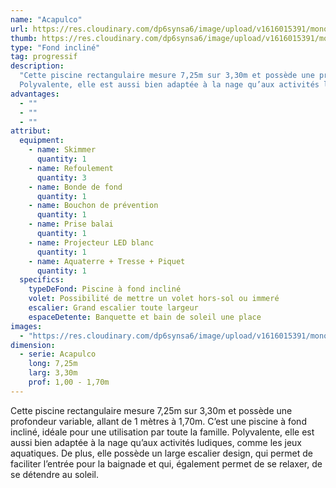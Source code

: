 ```yaml
---
name: "Acapulco"
url: https://res.cloudinary.com/dp6synsa6/image/upload/v1616015391/monoblocs-fonds-inclines/acapulco/acapulco-950x-43c_mitujs.jpg
thumb: https://res.cloudinary.com/dp6synsa6/image/upload/v1616015391/monoblocs-fonds-inclines/acapulco/acapulco_1_-380x-a14_xulicb.jpg
type: "Fond incliné"
tag: progressif
description:
  "Cette piscine rectangulaire mesure 7,25m sur 3,30m et possède une profondeur variable, allant de 1 mètres à 1,70m. C’est une piscine à fond incliné, idéale pour une utilisation par toute la famille.<br>
  Polyvalente, elle est aussi bien adaptée à la nage qu’aux activités ludiques, comme les jeux aquatiques. De plus, elle possède un large escalier design, qui permet de faciliter l’entrée pour la baignade et qui, également permet de se relaxer, de se détendre au soleil."
advantages:
  - ""
  - ""
  - ""
attribut:
  equipment:
    - name: Skimmer
      quantity: 1
    - name: Refoulement
      quantity: 3
    - name: Bonde de fond
      quantity: 1
    - name: Bouchon de prévention
      quantity: 1
    - name: Prise balai
      quantity: 1
    - name: Projecteur LED blanc
      quantity: 1
    - name: Aquaterre + Tresse + Piquet
      quantity: 1
  specifics:
    typeDeFond: Piscine à fond incliné
    volet: Possibilité de mettre un volet hors-sol ou immeré
    escalier: Grand escalier toute largeur
    espaceDetente: Banquette et bain de soleil une place
images:
  - "https://res.cloudinary.com/dp6synsa6/image/upload/v1616015391/monoblocs-fonds-inclines/acapulco/acapulco-950x-43c_mitujs.jpg"
dimension:
  - serie: Acapulco
    long: 7,25m
    larg: 3,30m
    prof: 1,00 - 1,70m
---
```


Cette piscine rectangulaire mesure 7,25m sur 3,30m et possède une profondeur variable, allant de 1 mètres à 1,70m. C’est une piscine à fond incliné, idéale pour une utilisation par toute la famille.
Polyvalente, elle est aussi bien adaptée à la nage qu’aux activités ludiques, comme les jeux aquatiques. De plus, elle possède un large escalier design, qui permet de faciliter l’entrée pour la baignade et qui, également permet de se relaxer, de se détendre au soleil.
